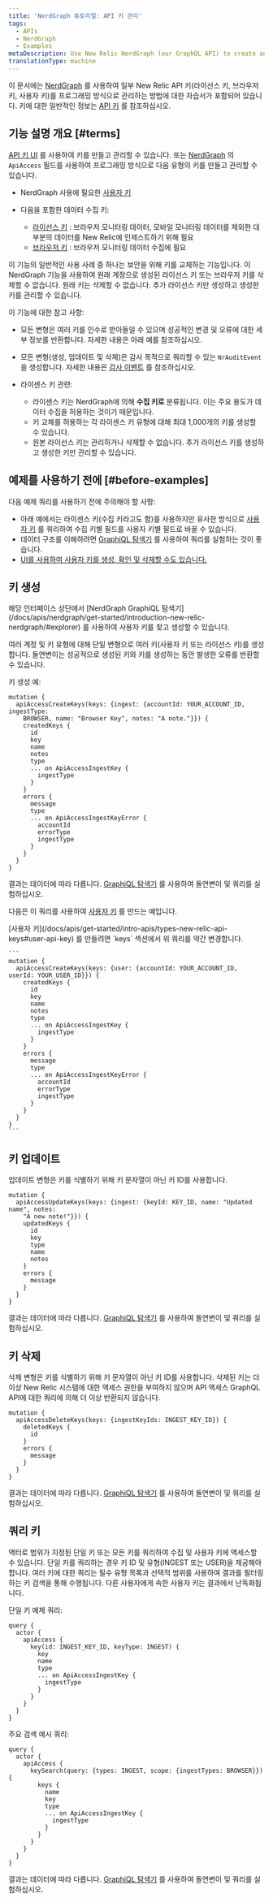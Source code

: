```yaml
---
title: 'NerdGraph 튜토리얼: API 키 관리'
tags:
  - APIs
  - NerdGraph
  - Examples
metaDescription: Use New Relic NerdGraph (our GraphQL API) to create and manage license keys and user keys.
translationType: machine
---
```


이 문서에는 [NerdGraph](/docs/introduction-new-relic-graphql) 를 사용하여 일부 New Relic API 키(라이선스 키, 브라우저 키, 사용자 키)를 프로그래밍 방식으로 관리하는 방법에 대한 자습서가 포함되어 있습니다. 키에 대한 일반적인 정보는 [API 키](/docs/apis/get-started/intro-apis/types-new-relic-api-keys) 를 참조하십시오.

## 기능 설명 개요 [#terms]

[API 키 UI](https://one.newrelic.com/launcher/api-keys-ui.api-keys-launcher) 를 사용하여 키를 만들고 관리할 수 있습니다. 또는 [NerdGraph](/docs/introduction-new-relic-graphql) 의 `ApiAccess` 필드를 사용하여 프로그래밍 방식으로 다음 유형의 키를 만들고 관리할 수 있습니다.

* NerdGraph 사용에 필요한 [사용자 키](/docs/apis/get-started/intro-apis/types-new-relic-api-keys#personal-api-key)

* 다음을 포함한 데이터 수집 키:

  * [라이선스 키](/docs/apis/get-started/intro-apis/types-new-relic-api-keys) : 브라우저 모니터링 데이터, 모바일 모니터링 데이터를 제외한 대부분의 데이터를 New Relic에 인제스트하기 위해 필요
  * [브라우저 키](/docs/browser/new-relic-browser/configuration/copy-browser-monitoring-license-key-app-id) : 브라우저 모니터링 데이터 수집에 필요

이 기능의 일반적인 사용 사례 중 하나는 보안을 위해 키를 교체하는 기능입니다. 이 NerdGraph 기능을 사용하여 원래 계정으로 생성된 라이선스 키 또는 브라우저 키를 삭제할 수 없습니다. 원래 키는 삭제할 수 없습니다. 추가 라이선스 키만 생성하고 생성한 키를 관리할 수 있습니다.

이 기능에 대한 참고 사항:

* 모든 변형은 여러 키를 인수로 받아들일 수 있으며 성공적인 변경 및 오류에 대한 세부 정보를 반환합니다. 자세한 내용은 아래 예를 참조하십시오.

* 모든 변형(생성, 업데이트 및 삭제)은 감사 목적으로 쿼리할 수 있는 `NrAuditEvent` 을 생성합니다. 자세한 내용은 [감사 이벤트](/docs/insights/use-insights-ui/manage-account-data/query-account-audit-logs-nrauditevent) 를 참조하십시오.

* 라이센스 키 관련:

  * 라이센스 키는 NerdGraph에 의해 **수집 키로** 분류됩니다. 이는 주요 용도가 데이터 수집을 허용하는 것이기 때문입니다.
  * 키 교체를 허용하는 각 라이센스 키 유형에 대해 최대 1,000개의 키를 생성할 수 있습니다.
  * 원본 라이선스 키는 관리하거나 삭제할 수 없습니다. 추가 라이선스 키를 생성하고 생성한 키만 관리할 수 있습니다.

## 예제를 사용하기 전에 [#before-examples]

다음 예제 쿼리를 사용하기 전에 주의해야 할 사항:

* 아래 예에서는 라이센스 키(수집 키라고도 함)를 사용하지만 유사한 방식으로 [사용자 키](/docs/apis/get-started/intro-apis/types-new-relic-api-keys#user-api-key) 를 쿼리하여 수집 키별 필드를 사용자 키별 필드로 바꿀 수 있습니다.
* 데이터 구조를 이해하려면 [GraphiQL 탐색기](https://api.newrelic.com/graphiql) 를 사용하여 쿼리를 실험하는 것이 좋습니다.
* [UI를 사용하여 사용자 키를 생성, 확인 및 삭제할 수도 있습니다.](/docs/apis/get-started/intro-apis/types-new-relic-api-keys#personal-api-key)

## 키 생성

<Callout variant="tip">
  해당 인터페이스 상단에서 [NerdGraph GraphiQL 탐색기](/docs/apis/nerdgraph/get-started/introduction-new-relic-nerdgraph/#explorer) 를 사용하여 사용자 키를 찾고 생성할 수 있습니다.
</Callout>

여러 계정 및 키 유형에 대해 단일 변형으로 여러 키(사용자 키 또는 라이선스 키)를 생성합니다. 돌연변이는 성공적으로 생성된 키와 키를 생성하는 동안 발생한 오류를 반환할 수 있습니다.

키 생성 예:

```
mutation {
  apiAccessCreateKeys(keys: {ingest: {accountId: YOUR_ACCOUNT_ID, ingestType:
    BROWSER, name: "Browser Key", notes: "A note."}}) {
    createdKeys {
      id
      key
      name
      notes
      type
      ... on ApiAccessIngestKey {
        ingestType
      }
    }
    errors {
      message
      type
      ... on ApiAccessIngestKeyError {
        accountId
        errorType
        ingestType
      }
    }
  }
}
```

결과는 데이터에 따라 다릅니다. [GraphiQL 탐색기](https://api.newrelic.com/graphiql) 를 사용하여 돌연변이 및 쿼리를 실험하십시오.

다음은 이 쿼리를 사용하여 [사용자 키](/docs/apis/get-started/intro-apis/types-new-relic-api-keys#user-api-key) 를 만드는 예입니다.

<CollapserGroup>
  <Collapser
    id="create-personal-api-key"
    title="사용자 키 생성"
  >
    [사용자 키](/docs/apis/get-started/intro-apis/types-new-relic-api-keys#user-api-key) 를 만들려면 `keys` 섹션에서 위 쿼리를 약간 변경합니다.

    ```
    mutation {
      apiAccessCreateKeys(keys: {user: {accountId: YOUR_ACCOUNT_ID, userId: YOUR_USER_ID}}) {
        createdKeys {
          id
          key
          name
          notes
          type
          ... on ApiAccessIngestKey {
            ingestType
          }
        }
        errors {
          message
          type
          ... on ApiAccessIngestKeyError {
            accountId
            errorType
            ingestType
          }
        }
      }
    }
    ```
  </Collapser>
</CollapserGroup>

## 키 업데이트

업데이트 변형은 키를 식별하기 위해 키 문자열이 아닌 키 ID를 사용합니다.

```
mutation {
  apiAccessUpdateKeys(keys: {ingest: {keyId: KEY_ID, name: "Updated name", notes:
    "A new note!"}}) {
    updatedKeys {
      id
      key
      type
      name
      notes
    }
    errors {
      message
    }
  }
}
```

결과는 데이터에 따라 다릅니다. [GraphiQL 탐색기](https://api.newrelic.com/graphiql) 를 사용하여 돌연변이 및 쿼리를 실험하십시오.

## 키 삭제

삭제 변형은 키를 식별하기 위해 키 문자열이 아닌 키 ID를 사용합니다. 삭제된 키는 더 이상 New Relic 시스템에 대한 액세스 권한을 부여하지 않으며 API 액세스 GraphQL API에 대한 쿼리에 의해 더 이상 반환되지 않습니다.

```
mutation {
  apiAccessDeleteKeys(keys: {ingestKeyIds: INGEST_KEY_ID}) {
    deletedKeys {
      id
    }
    errors {
      message
    }
  }
}
```

결과는 데이터에 따라 다릅니다. [GraphiQL 탐색기](https://api.newrelic.com/graphiql) 를 사용하여 돌연변이 및 쿼리를 실험하십시오.

## 쿼리 키

액터로 범위가 지정된 단일 키 또는 모든 키를 쿼리하여 수집 및 사용자 키에 액세스할 수 있습니다. 단일 키를 쿼리하는 경우 키 ID 및 유형(INGEST 또는 USER)을 제공해야 합니다. 여러 키에 대한 쿼리는 필수 유형 목록과 선택적 범위를 사용하여 결과를 필터링하는 키 검색을 통해 수행됩니다. 다른 사용자에게 속한 사용자 키는 결과에서 난독화됩니다.

단일 키 예제 쿼리:

```
query {
  actor {
    apiAccess {
      key(id: INGEST_KEY_ID, keyType: INGEST) {
        key
        name
        type
        ... on ApiAccessIngestKey {
          ingestType
        }
      }
    }
  }
}
```

주요 검색 예시 쿼리:

```
query {
  actor {
    apiAccess {
      keySearch(query: {types: INGEST, scope: {ingestTypes: BROWSER}}) {
        keys {
          name
          key
          type
          ... on ApiAccessIngestKey {
            ingestType
          }
        }
      }
    }
  }
}
```

결과는 데이터에 따라 다릅니다. [GraphiQL 탐색기](https://api.newrelic.com/graphiql) 를 사용하여 돌연변이 및 쿼리를 실험하십시오.